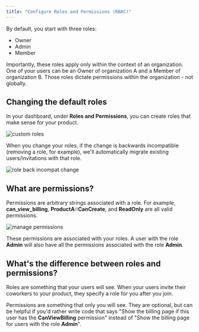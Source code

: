 ```yaml
---
title: "Configure Roles and Permissions (RBAC)"
---
```


By default, you start with three roles:

- Owner
- Admin
- Member

Importantly, these roles apply only within the context of an organization. One
of your users can be an Owner of organization A and a Member of organization B.
Those roles dictate permissions within the organization - not globally.

## Changing the default roles

In your dashboard, under **Roles and Permissions**, you can create roles
that make sense for your product.

![custom roles](/images/roles-1.png)

When you change your roles, if the change is backwards incompatible (removing a role, for example), we'll automatically
migrate existing users/invitations with that role.

![role back incompat change](/images/role-back-incompat.png)

## What are permissions?

Permissions are arbitrary strings associated with a role. For example,
**can_view_billing**, **ProductA::CanCreate**, and **ReadOnly** are all valid
permissions.

![manage permissions](/images/roles-3.png)

These permissions are associated with your roles. A user with the role **Admin**
will also have all the permissions associated with the role **Admin**.

## What's the difference between roles and permissions?

Roles are something that your users will see. When your users invite their coworkers to your product, they specify a role for you after you join.

Permissions are something that only you will see. They are optional, but can be helpful if you'd rather write code that says "Show the billing page if this user has the **CanViewBilling** permission"
instead of "Show the billing page for users with the role **Admin**".